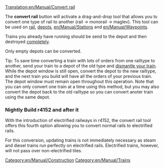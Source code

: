 [[Translation:en/Manual/Convert rail]]
[[Category:en/Manual/Construction]]
[[Category:en/Manual/Trains]]

The '''convert rail''' button will activate a drag-and-drop tool that allows you to convert one type of rail to another (rail -> monorail -> maglev). This tool can be used on [[en/Manual/Building tracks|rail]], [[en/Manual/Building depots|depots]], [[en/Manual/Stations]] and [[en/Manual/Waypoints]].

Trains you already have running should be send to the depot and then destroyed [[en/Manual/Sell entire train|completely]].

Only empty depots can be converted.

Tip: To save time converting a train with lots of orders from one railtype to another, send your train to a depot of the old type and [[en/Manual/Sell entire train|dismantle your train]]. While the depot window is still open, convert the depot to the new railtype, and the next train you build will have all the orders of your previous train. The depot window must remain open throughout this operation. Note that you can only convert one train at a time using this method, but you may also convert the depot back to the old railtype so you can convert anoter train using the same depot.

===Nightly Build r4152 and after it===
With the introduction of electrified railways in r4152, the convert rail tool offers this fourth option allowing you to convert normal rails to electrified rails.

For this conversion, updating trains is not immediately necessary as steam and diesel trains run perfectly on electrified rails.  Electrified trains, however, will not pass over non-electrified tiles.